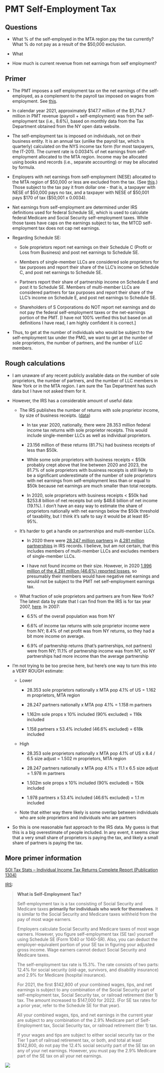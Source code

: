 # PMT Self-Employment Tax

## **Questions**

-   What % of the self-employed in the MTA region pay the tax currently? What % do not pay as a result of the \$50,000 exclusion.

-   What

-   How much is current revenue from net earnings from self employment?

## Primer

-   The PMT imposes a self employment tax on the net earnings of the self-employed, as a complement to the payroll tax imposed on wages from employment. See [this](https://www.tax.ny.gov/bus/mctmt/selfemp.htm).

-   In calendar year 2021, approximately \$147.7 million of the \$1,714.7 million in PMT revenue (payroll + self-employment) was from the self-employment tax (i.e., 8.6%), based on monthly data from the Tax Department obtained from the NY open data website.

-   The self-employment tax is imposed on individuals, not on their business entity. It is an annual tax (unlike the payroll tax, which is quarterly) calculated on the NYS income tax form (for most taxpayers, the IT-201). The current rate is 0.0034% of net earnings from self-employment allocated to the MTA region. Income may be allocated using books and records (i.e., separate accounting) or may be allocated by formula.

-   Employers with net earnings from self-employment (NESE) allocated to the MTA region of \$50,000 or less are excluded from the tax. (See [this](https://www.tax.ny.gov/pdf/publications/mctmt/pub420.pdf).) Those subject to the tax pay it from dollar one - that is, a taxpayer with NESE of \$50,000 pays no tax, and a taxpayer with NESE of \$50,001 pays \$170 of tax (\$50,001 x 0.0034).

-   Net earnings from self-employment are determined under IRS definitions used for federal Schedule SE, which is used to calculate federal Medicare and Social Security self-employment taxes. While those taxes have caps on the earnings subject to tax, the MTCD self-employment tax does not cap net earnings.

-   Regarding Schedule SE:

    -   Sole proprietors report net earnings on their Schedule C (Profit or Loss from Business) and post net earnings to Schedule SE.

    -   Members of single-member LLCs are considered sole proprietors for tax purposes and report their share of the LLC's income on Schedule C, and post net earnings to Schedule SE.

    -   Partners report their share of partnership income on Schedule E and post it to Schedule SE. Members of multi-member LLCs are considered partners for tax purposes and report their share of the LLC's income on Schedule E, and post net earnings to Schedule SE.

    -   Shareholders of S Corporations do NOT report net earnings and do not pay the federal self-employment taxes or the net-earnings portion of the PMT. \[I have not 100% verified this but based on all definitions I have read, I am highly confident it is correct.\]

-   Thus, to get at the number of individuals who would be subject to the self-employment tax under the PMG, we want to get at the number of sole proprietors, the number of partners, and the number of LLC members.

## Rough calculations

-   I am unaware of any recent publicly available data on the number of sole proprietors, the number of partners, and the number of LLC members in New York or in the MTA region. I am sure the Tax Department has such data but I have not asked them for it.

-   However, the IRS has a considerable amount of useful data:

    -   The IRS publishes the number of returns with sole proprietor income, by size of business receipts. ([data](https://www.irs.gov/pub/irs-soi/20sp03szbr.xls))

        -   In tax year 2020, nationally, there were 28.353 million federal income tax returns with sole proprietor receipts. This would include single-member LLCs as well as individual proprietors.

        -   23.156 million of these returns (81.7%) had business receipts of less than \$50k.

        -   While some sole proprietors with business receipts \< \$50k probably crept above that line between 2020 and 2023, the 81.7% of sole proprietors with business receipts is still likely to be a significant underestimate of the number of sole proprietors with net earnings from self-employment less than or equal to \$50k because net earnings are much smaller than total receipts.

        -   In 2020, sole proprietors with business receipts \< \$50k had \$253.8 billion of net receipts but only \$48.6 billion of net income (19.1%). I don't have an easy way to estimate the share of proprietors nationally with net earnings below the \$50k threshold of taxability, but I think it's safe to say it would be at least 85-95%.

    -   It's harder to get a handle on partnerships and multi-member LLCs.

        -   In 2020 there were [28.247 million partners](https://www.irs.gov/pub/irs-soi/20pa09c.xlsx) in [4.281 million partnerships](https://www.irs.gov/pub/irs-soi/20pa09a.xlsx) in IRS records. I believe, but am not certain, that this includes members of multi-member LLCs and excludes members of single-member LLCs.

        -   I have not found income on their size. However, in 2020 [1.996 million of the 4.281 million (46.6%) reported losses](https://www.irs.gov/pub/irs-soi/20pa09a.xlsxhttps://www.irs.gov/pub/irs-soi/20pa09a.xlsx), so presumably their members would have negative net earnings and would not be subject to the PMT net self-employment earnings tax.

    -   What fraction of sole proprietors and partners are from New York? The latest data by state that I can find from the IRS is for tax year 2007, [here](https://www.irs.gov/pub/irs-soi/09fallbulsoleprop.pdf). In 2007:

        -   6.5% of the overall population was from NY

        -   6.6% of income tax returns with sole proprietor income were from NY; 8.4% of net profit was from NY returns, so they had a bit more income on average.

        -   6.9% of partnership returns (that's partnerships, not partners) were from NY; 11.1% of partnership income was from NY, so NY partnerships had more income than the average partnership

-   I'm not trying to be too precise here, but here's one way to turn this into a VERY ROUGH estimate:

    -   Lower

        -   28.353 sole proprietors nationally x MTA pop 4.1% of US = 1.162 m proprietors, MTA region

        -   28.247 partners nationally x MTA pop 4.1% = 1.158 m partners

        -   1.162m sole props x 10% included (90% excluded) = 116k included

        -   1.158 partners x 53.4% included (46.6% excluded) = 618k included

    -   High

        -   28.353 sole proprietors nationally x MTA pop 4.1% of US x 8.4 / 6.5 size adjust = 1.502 m proprietors, MTA region

        -   28.247 partners nationally x MTA pop 4.1% x 11.1 x 6.5 size adjust = 1.978 m partners

        -   1.502m sole props x 10% included (90% excluded) = 150k included

        -   1.978 partners x 53.4% included (46.6% excluded) = 1.1 m included

    -   Note that either way there likely is some overlap between individuals who are sole proprietors and individuals who are partners

-   So this is one reasonable fast approach to the IRS data. My guess is that this is a big overestimate of people included. In any event, it seems clear that a very small share of proprietors is paying the tax, and likely a small share of partners is paying the tax.

## More primer information

[SOI Tax Stats -- Individual Income Tax Returns Complete Report (Publication 1304)](https://www.irs.gov/pub/irs-pdf/p1304.pdf)

[IRS](https://www.irs.gov/businesses/small-businesses-self-employed/self-employment-tax-social-security-and-medicare-taxes):

> **What is Self-Employment Tax?**
>
> Self-employment tax is a tax consisting of Social Security and Medicare taxes **primarily for individuals who work for themselves**. It is similar to the Social Security and Medicare taxes withheld from the pay of most wage earners.
>
> Employers calculate Social Security and Medicare taxes of most wage earners. However, you figure self-employment tax (SE tax) yourself using Schedule SE (Form 1040 or 1040-SR). Also, you can deduct the employer-equivalent portion of your SE tax in figuring your adjusted gross income. Wage earners cannot deduct Social Security and Medicare taxes.
>
> The self-employment tax rate is 15.3%. The rate consists of two parts: 12.4% for social security (old-age, survivors, and disability insurance) and 2.9% for Medicare (hospital insurance).
>
> For 2021, the first \$142,800 of your combined wages, tips, and net earnings is subject to any combination of the Social Security part of self-employment tax, Social Security tax, or railroad retirement (tier 1) tax. The amount increased to \$147,000 for 2022. (For SE tax rates for a prior year, refer to the Schedule SE for that year).
>
> All your combined wages, tips, and net earnings in the current year are subject to any combination of the 2.9% Medicare part of Self-Employment tax, Social Security tax, or railroad retirement (tier 1) tax.
>
> If your wages and tips are subject to either social security tax or the Tier 1 part of railroad retirement tax, or both, and total at least \$142,800, do not pay the 12.4% social security part of the SE tax on any of your net earnings. However, you must pay the 2.9% Medicare part of the SE tax on all your net earnings.

![](images/image-1997136239.png)
